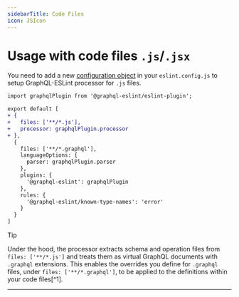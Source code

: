 ```yaml
---
sidebarTitle: Code Files
icon: JSIcon
---
```


# Usage with code files `.js`/`.jsx`

You need to add a new
[configuration object](https://eslint.org/docs/latest/use/configure/configuration-files#configuration-objects)
in your `eslint.config.js` to setup GraphQL-ESLint processor for `.js` files.

```diff filename="eslint.config.js"
import graphqlPlugin from '@graphql-eslint/eslint-plugin';

export default [
+ {
+   files: ['**/*.js'],
+   processor: graphqlPlugin.processor
+ },
  {
    files: ['**/*.graphql'],
    languageOptions: {
      parser: graphqlPlugin.parser
    },
    plugins: {
      '@graphql-eslint': graphqlPlugin
    },
    rules: {
      '@graphql-eslint/known-type-names': 'error'
    }
  }
]
```

> [!TIP]
>
> Under the hood, the processor extracts schema and operation files from `files: ['**/*.js']` and
> treats them as virtual GraphQL documents with `.graphql` extensions. This enables the overrides
> you define for `.graphql` files, under `files: ['**/*.graphql']`, to be applied to the definitions
> within your code files[^1].

---

<ESLintConfigs gitFolder="code-file" graphqlConfigFile="graphql.config.js" />
